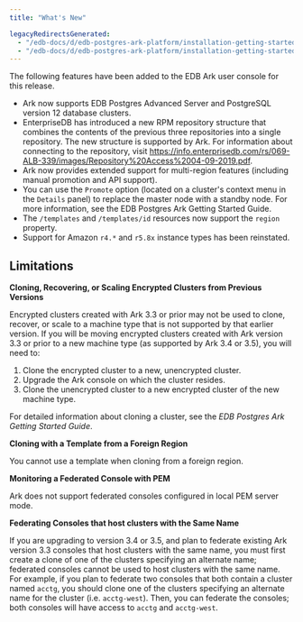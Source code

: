 ```yaml
---
title: "What's New"

legacyRedirectsGenerated:
  - "/edb-docs/d/edb-postgres-ark-platform/installation-getting-started/getting-started-guide/3.5/whats_new.html"
  - "/edb-docs/d/edb-postgres-ark-platform/installation-getting-started/getting-started-guide/latest/whats_new.html"
---
```


<div id="ark_whats_new" class="registered_link"></div>

The following features have been added to the EDB Ark user console for this release.

-   Ark now supports EDB Postgres Advanced Server and PostgreSQL version 12 database clusters.
-   EnterpriseDB has introduced a new RPM repository structure that combines the contents of the previous three repositories into a single repository. The new structure is supported by Ark. For information about connecting to the repository, visit <https://info.enterprisedb.com/rs/069-ALB-339/images/Repository%20Access%2004-09-2019.pdf>.
-   Ark now provides extended support for multi-region features (including manual promotion and API support).
-   You can use the `Promote` option (located on a cluster's context menu in the `Details` panel) to replace the master node with a standby node. For more information, see the EDB Postgres Ark Getting Started Guide.
-   The `/templates` and `/templates/id` resources now support the `region` property.
-   Support for Amazon `r4.*` and `r5.8x` instance types has been reinstated.

## Limitations

**Cloning, Recovering, or Scaling Encrypted Clusters from Previous Versions**

Encrypted clusters created with Ark 3.3 or prior may not be used to clone, recover, or scale to a machine type that is not supported by that earlier version. If you will be moving encrypted clusters created with Ark version 3.3 or prior to a new machine type (as supported by Ark 3.4 or 3.5), you will need to:

1.  Clone the encrypted cluster to a new, unencrypted cluster.
2.  Upgrade the Ark console on which the cluster resides.
3.  Clone the unencrypted cluster to a new encrypted cluster of the new machine type.

For detailed information about cloning a cluster, see the *EDB Postgres Ark Getting Started Guide*.

**Cloning with a Template from a Foreign Region**

You cannot use a template when cloning from a foreign region.

**Monitoring a Federated Console with PEM**

Ark does not support federated consoles configured in local PEM server mode.

**Federating Consoles that host clusters with the Same Name**

If you are upgrading to version 3.4 or 3.5, and plan to federate existing Ark version 3.3 consoles that host clusters with the same name, you must first create a clone of one of the clusters specifying an alternate name; federated consoles cannot be used to host clusters with the same name. For example, if you plan to federate two consoles that both contain a cluster named `acctg`, you should clone one of the clusters specifying an alternate name for the cluster (i.e. `acctg-west`). Then, you can federate the consoles; both consoles will have access to `acctg` and `acctg-west`.
